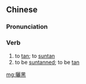 {{also|晒黑}}
==Chinese==
{{zh-forms|s=晒黑|t2=晒黑}}

===Pronunciation===
{{zh-pron
|m=shàihēi
|c=saai3 hak1
|cat=v
}}

===Verb===
{{zh-verb}}

# to [[tan]]; to [[suntan]]
# to be [[suntanned]]; to be [[tan]]

[[mg:曬黑]]